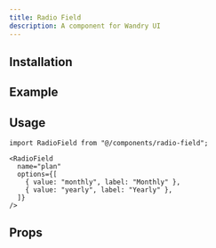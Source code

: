 ```yaml
---
title: Radio Field
description: A component for Wandry UI
---
```


## Installation

<CodeBlockCommand
  __pnpm__="pnpm dlx shadcn@latest add https://ui.wandry.com.ua/r/radio-field.json"
  __npm__="npx shadcn@latest add https://ui.wandry.com.ua/r/radio-field.json"
  __bun__="bunx --bun shadcn@latest add https://ui.wandry.com.ua/r/radio-field.json"
  __yarn__="yarn dlx shadcn@latest add https://ui.wandry.com.ua/r/radio-field.json"
/>

## Example

<ComponentPreview
  src="/registry/examples/radio-field-demo.tsx"
  name="radio-field-demo"
  description="A component for Wandry UI"
  align="center"
/>

## Usage

```tsx
import RadioField from "@/components/radio-field";
```

```tsx
<RadioField
  name="plan"
  options={[
    { value: "monthly", label: "Monthly" },
    { value: "yearly", label: "Yearly" },
  ]}
/>
```

## Props

<AutoTypeTable
  path="registry/wandry-ui/radio-field.tsx"
  name="RadioFieldProps"
/>
